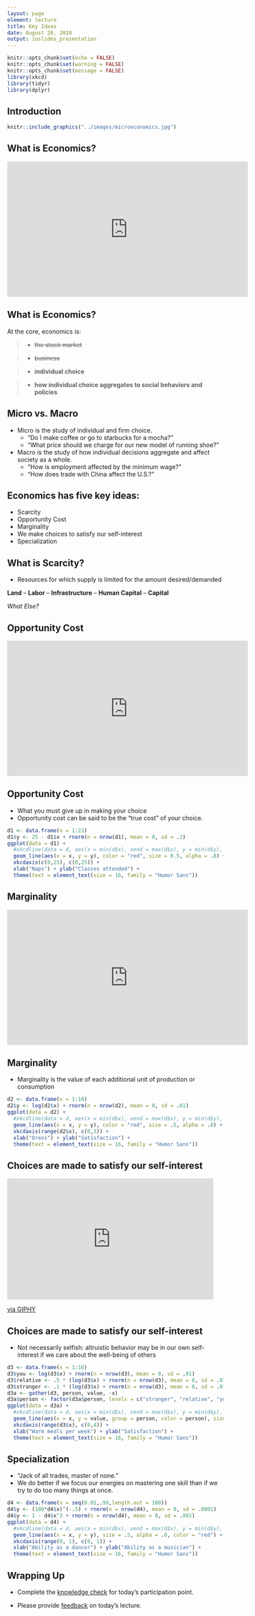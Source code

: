 ```yaml
---
layout: page
element: lecture
title: Key Ideas
date: August 20, 2018
output: ioslides_presentation
---
```


```r
knitr::opts_chunk$set(echo = FALSE)
knitr::opts_chunk$set(warning = FALSE)
knitr::opts_chunk$set(message = FALSE)
library(xkcd)
library(tidyr)
library(dplyr)
```

## Introduction {.flexbox .vcenter}

```r
knitr::include_graphics("../images/microeconomics.jpg")
```

## What is Economics?

<iframe width="560" height="315" src="https://www.youtube.com/embed/AtOU-DAVch0?start=35" frameborder="0" allow="autoplay; encrypted-media" allowfullscreen></iframe>

## What is Economics?

At the core, economics is:

> - ~~the stock market~~

> - ~~business~~

> - **individual choice**

> - **how individual choice aggregates to social behaviors and policies**


## Micro vs. Macro

* Micro is the study of individual and firm choice.
  * "Do I make coffee or go to starbucks for a mocha?"
  * "What price should we charge for our new model of running shoe?"
* Macro is the study of how individual decisions aggregate and affect society as a whole.
  * "How is employment affected by the minimum wage?"
  * "How does trade with China affect the U.S.?"

## Economics has five key ideas:

* Scarcity
* Opportunity Cost
* Marginality
* We make choices to satisfy our self-interest
* Specialization


## What is Scarcity?

* Resources for which supply is limited for the amount desired/demanded

**Land** -- **Labor** -- **Infrastructure** -- **Human Capital** -- **Capital**

*What Else?*


## Opportunity Cost

<iframe width="560" height="315" src="https://www.youtube.com/embed/a0fWYtwvrww" frameborder="0" allow="autoplay; encrypted-media" allowfullscreen></iframe>

## Opportunity Cost

* What you must give up in making your choice
* Opportunity cost can be said to be the "true cost" of your choice.

```r
d1 <- data.frame(x = 1:22)
d1$y <- 25 - d1$x + rnorm(n = nrow(d1), mean = 0, sd = .2)
ggplot(data = d1) + 
  #xkcdline(data = d, aes(x = min(d$x), xend = max(d$x), y = min(d$y), yend = max(d$y)), color = "red", size = 2) + 
  geom_line(aes(x = x, y = y), color = "red", size = 0.5, alpha = .8) +
  xkcdaxis(c(0,25), c(0,25)) + 
  xlab("Naps") + ylab("Classes attended") +
  theme(text = element_text(size = 16, family = "Humor Sans"))
```



## Marginality

<iframe width="560" height="315" src="https://www.youtube.com/embed/cx-foylAP40?start=60" frameborder="0" allow="autoplay; encrypted-media" allowfullscreen></iframe>

## Marginality

* Marginality is the value of each additional unit of production or consumption

```r
d2 <- data.frame(x = 1:10)
d2$y <- log(d2$x) + rnorm(n = nrow(d2), mean = 0, sd = .01)
ggplot(data = d2) + 
  #xkcdline(data = d, aes(x = min(d$x), xend = max(d$x), y = min(d$y), yend = max(d$y)), color = "red", size = 2) + 
  geom_line(aes(x = x, y = y), color = "red", size = .5, alpha = .8) +
  xkcdaxis(range(d2$x), c(0,3)) + 
  xlab("Oreos") + ylab("Satisfaction") +
  theme(text = element_text(size = 16, family = "Humor Sans"))
```


## Choices are made to satisfy our self-interest

<iframe src="https://giphy.com/embed/z4bVNnaFUPtQI" width="480" height="282" frameBorder="0" class="giphy-embed" allowFullScreen></iframe><p><a href="https://giphy.com/gifs/funny-loki-thor-z4bVNnaFUPtQI">via GIPHY</a></p>

## Choices are made to satisfy our self-interest

* Not necessarily selfish: altruistic behavior may be in our own self-interest if we care about the well-being of others
  
```r
d3 <- data.frame(x = 1:10)
d3$you <- log(d3$x) + rnorm(n = nrow(d3), mean = 0, sd = .01)
d3$relative <- .5 * (log(d3$x) + rnorm(n = nrow(d3), mean = 0, sd = .01))
d3$stranger <- .1 * (log(d3$x) + rnorm(n = nrow(d3), mean = 0, sd = .01))
d3a <- gather(d3, person, value, -x)
d3a$person <- factor(d3a$person, levels = c("stranger", "relative", "you"))
ggplot(data = d3a) + 
  #xkcdline(data = d, aes(x = min(d$x), xend = max(d$x), y = min(d$y), yend = max(d$y)), color = "red", size = 2) + 
  geom_line(aes(x = x, y = value, group = person, color = person), size = .5, alpha = .8) +
  xkcdaxis(range(d3$x), c(0,4)) + 
  xlab("Warm meals per week") + ylab("Satisfaction") +
  theme(text = element_text(size = 16, family = "Humor Sans"))
```

## Specialization

* "Jack of all trades, master of none."
* We do better if we focus our energies on mastering one skill than if we try to do too many things at once.

```r
d4 <- data.frame(x = seq(0.01,.99,length.out = 100))
d4$y <- (100*d4$x)^(-.5) + rnorm(n = nrow(d4), mean = 0, sd = .0001)
d4$y <- 1 - d4$x^3 + rnorm(n = nrow(d4), mean = 0, sd = .001)
ggplot(data = d4) + 
  #xkcdline(data = d, aes(x = min(d$x), xend = max(d$x), y = min(d$y), yend = max(d$y)), color = "red", size = 2) + 
  geom_line(aes(x = x, y = y), size = .5, alpha = .8, color = "red") +
  xkcdaxis(range(0, 1), c(0, 1)) + 
  xlab("Ability as a dancer") + ylab("Ability as a musician") +
  theme(text = element_text(size = 16, family = "Humor Sans"))
```

## Wrapping Up

* Complete the [knowledge check](https://goo.gl/forms/1XOfCyiJ6Jt1NR8J3) for today's participation point.

* Please provide [feedback](https://goo.gl/forms/8SiOwdi19kN8cINJ3) on today's lecture.
